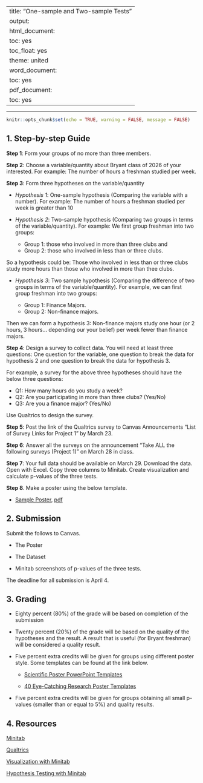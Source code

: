 
---
title: "One-sample and Two-sample Tests"
output:
  html_document:
    toc: yes
    toc_float: yes
    theme: united
  word_document:
    toc: yes
  pdf_document:
    toc: yes
---

---

```r
knitr::opts_chunk$set(echo = TRUE, warning = FALSE, message = FALSE)
```

## 1. Step-by-step Guide

**Step 1**: Form your groups of no more than three members. 

**Step 2**: Choose a variable/quantity about Bryant class of 2026 of your interested. For example: The number of hours a freshman studied per week. 

**Step 3**: Form three hypotheses on the variable/quantity

- *Hypothesis 1*: One-sample hypothesis (Comparing the variable with a number).  For example: The number of hours a freshman studied per week is greater than 10

- *Hypothesis 2*: Two-sample hypothesis (Comparing two groups in terms of the variable/quantity).  For example: We first group freshman into two groups:

  - Group 1: those who involved in more than three clubs and
  - Group 2: those who involved in less than or three clubs. 
  
So a hypothesis could be: Those who involved in less than or three clubs study more hours than those who involved in more than thee clubs. 

- *Hypothesis 3*:  Two sample hypothesis (Comparing the difference of two groups in terms of the variable/quantity). For example, we can first group freshman into two groups:

  - Group 1: Finance Majors.  
  - Group 2: Non-finance majors. 

Then we can form a hypothesis 3: Non-finance majors study one hour (or 2 hours, 3 hours... depending our your belief) per week fewer than finance majors. 

**Step 4**: Design a survey to collect data.  You will need at least three questions: One question for the variable, one question to break the data for hypothesis 2 and one question to break the data for hypothesis 3. 

For example, a survey for the above three hypotheses should have the below three questions:

- Q1: How many hours do you study a week?
- Q2: Are you participating in more than three clubs? (Yes/No)
- Q3: Are you a finance major? (Yes/No)

Use Qualtrics to design the survey. 

**Step 5**: Post the link of the Qualtrics survey to Canvas Announcements "List of Survey Links for Project 1" by March 23. 

**Step 6**: Answer all the surveys on the announcement "Take ALL the following surveys (Project 1)" on March 28 in class. 

**Step 7**:  Your full data should be available on March 29. Download the data. Open with Excel.  Copy three columns to Minitab. Create visualization and calculate p-values of the three tests. 

**Step 8**. Make a poster using the below template. 

- [Sample Poster](sample_poster.pptx), [pdf](sample_poster.pdf)

## 2. Submission

Submit the follows to Canvas.

- The Poster

- The Dataset

- Minitab screenshots of p-values of the three tests. 

The deadline for all submission is April 4. 

## 3. Grading

- Eighty percent (80%) of the grade will be based on completion of the submission

- Twenty percent (20%) of the grade will be based on the quality of the hypotheses and the result.  A result that is useful (for Bryant freshman) will be considered a quality result. 

- Five percent extra credits will be given for groups using different poster style.  Some templates can be found at the link below. 

  - [Scientific Poster PowerPoint Templates](https://www.posternerd.com/sciposters-templates?signs_redirect)
  
  - [40 Eye-Catching Research Poster Templates](https://templatelab.com/research-posters/)

- Five percent extra credits will be given for groups obtaining all small p-values (smaller than or equal to 5%) and quality results. 

## 4. Resources

[Minitab](https://app.minitab.com/)

[Qualtrics](https://bryant.yul1.qualtrics.com/login)

[Visualization with Minitab](https://bryant.hosted.panopto.com/Panopto/Pages/Viewer.aspx?id=bcde499a-334c-4a48-905e-afd50135c2b4)

[Hypothesis Testing with Minitab](https://bryant.hosted.panopto.com/Panopto/Pages/Viewer.aspx?id=64f20c53-6d01-460c-b773-afd50135d04d)

